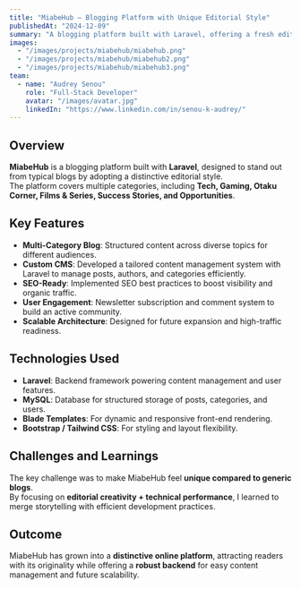 ```yaml
---
title: "MiabeHub – Blogging Platform with Unique Editorial Style"
publishedAt: "2024-12-09"
summary: "A blogging platform built with Laravel, offering a fresh editorial style and covering categories such as Tech, Gaming, Otaku Culture, and more."
images:
  - "/images/projects/miabehub/miabehub.png"
  - "/images/projects/miabehub/miabehub2.png"
  - "/images/projects/miabehub/miabehub3.png"
team:
  - name: "Audrey Senou"
    role: "Full-Stack Developer"
    avatar: "/images/avatar.jpg"
    linkedIn: "https://www.linkedin.com/in/senou-k-audrey/"
---
```


## Overview

**MiabeHub** is a blogging platform built with **Laravel**, designed to stand out from typical blogs by adopting a distinctive editorial style.  
The platform covers multiple categories, including **Tech, Gaming, Otaku Corner, Films & Series, Success Stories, and Opportunities**.

## Key Features

- **Multi-Category Blog**: Structured content across diverse topics for different audiences.  
- **Custom CMS**: Developed a tailored content management system with Laravel to manage posts, authors, and categories efficiently.  
- **SEO-Ready**: Implemented SEO best practices to boost visibility and organic traffic.  
- **User Engagement**: Newsletter subscription and comment system to build an active community.  
- **Scalable Architecture**: Designed for future expansion and high-traffic readiness.  

## Technologies Used

- **Laravel**: Backend framework powering content management and user features.  
- **MySQL**: Database for structured storage of posts, categories, and users.  
- **Blade Templates**: For dynamic and responsive front-end rendering.  
- **Bootstrap / Tailwind CSS**: For styling and layout flexibility.  

## Challenges and Learnings

The key challenge was to make MiabeHub feel **unique compared to generic blogs**.  
By focusing on **editorial creativity + technical performance**, I learned to merge storytelling with efficient development practices.

## Outcome

MiabeHub has grown into a **distinctive online platform**, attracting readers with its originality while offering a **robust backend** for easy content management and future scalability.
